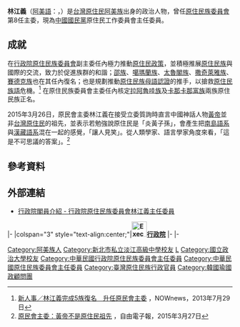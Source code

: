 {{Infobox Officeholder
|name            = 林江義
|original_name   = Mayaw Dongi
|image           = 原民會主委林江義.JPG
|order           = {{ROC}}[[中華民國原住民族委員會|原住民族委員會]]第6任主任委員 
|premierroc      = [[江宜樺|江宜樺]]<br/>[[毛治國|毛治國]]<br/>[[張善政|張善政]]
|term_start      = 2013年8月1日
|term_end        = 2016年5月20日
|predecessor     = [[孫大川|孫大川]]
|successor       = [[夷將·拔路兒|夷將·拔路兒]]
|性別     = 男
|籍貫     =
|出生日期 = {{Birth date and age|1949|10|30}}
|出生地點 = {{TWN}}[[臺東縣|臺東縣]]
|逝世日期 =
|逝世地點 =
|居處     =
|安葬地點 =
|政黨     = {{KMT}}
|職業     =
|專業     =
|父母     =
|配偶     =
|子女     =
|親屬     =
|國籍     = {{ROC}}
|信仰     =
|educate=
*私立淡江高級中學
*國立臺灣大學法律學系
*國立政治大學民族學研究所碩士
|past=
*臺東縣延平鄉公所課員<span style="color: blue;">（1977年－1980年）</span>
*臺灣省政府民政廳科員、股長、秘書<br><span style="color: blue;">（1980年－1987年）</span>
*內政部民政司專員、科長<span style="color: blue;">（1987年－1996年）</span>
*臺北市政府原住民事務委員會主任秘書<br><span style="color: blue;">（1996年－1997年）</span>
*行政院原住民族委員會教育文化處處長、企劃處處長、主任秘書<span style="color: blue;">（1997年－2008年）</span>
*行政院原住民族委員會副主任委員<br><span style="color: blue;">（2008年－2013年7月）</span>
*行政院原住民族委員會主任委員<br><span style="color: blue;">（2013年8月1日－2014年3月25日）</span>
*原住民族委員會主任委員<br><span style="color: blue;">（2014年3月26日－2016年5月20日）</span>
}}
'''林江義'''（[[阿美語|阿美語]]：{{lang|ami|'''Mayaw Dongi'''}}，{{bd|1949年|10月30日||}}）是[[台灣原住民|台灣原住民]][[阿美族|阿美族]]出身的政治人物，曾任[[中華民國原住民族委員會|原住民族委員會]]第8任主委，現為[[中國國民黨|中國國民黨]]原住民工作委員會主任委員。

==成就==
在[[行政院原住民族委員會|行政院原住民族委員會]]副主委任內極力推動[[原住民政策|原住民政策]]，並積極推展[[台灣原住民|原住民族]]與國際的交流，致力於促進族群的和諧；[[邵族|邵族]]、[[噶瑪蘭族|噶瑪蘭族]]、[[太魯閣族|太魯閣族]]、[[撒奇萊雅族|撒奇萊雅族]]、[[賽德克族|賽德克族]]也在其任內復名；也是規劃推動[[原住民族母語認證|原住民族母語認證]]的推手，以搶救[[原住民族語|原住民族語]]危機。<ref>[http://tw.news.yahoo.com/%E4%BB%8A%E6%97%A5%E4%BA%BA%E7%89%A9-%E6%9E%97%E6%B1%9F%E7%BE%A9%E5%AE%8C%E6%88%905%E6%97%8F%E5%BE%A9%E5%90%8D-%E5%8D%87%E4%BB%BB%E5%8E%9F%E6%B0%91%E6%9C%83%E4%B8%BB%E5%A7%94-073923184.html 新人事／林江義完成5族復名　升任原民會主委] {{Wayback|url=http://tw.news.yahoo.com/%E4%BB%8A%E6%97%A5%E4%BA%BA%E7%89%A9-%E6%9E%97%E6%B1%9F%E7%BE%A9%E5%AE%8C%E6%88%905%E6%97%8F%E5%BE%A9%E5%90%8D-%E5%8D%87%E4%BB%BB%E5%8E%9F%E6%B0%91%E6%9C%83%E4%B8%BB%E5%A7%94-073923184.html |date=20190527171050 }}，NOWnews，2013年7月29日</ref>
在原住民族委員會主委任內核定[[拉阿魯哇族|拉阿魯哇族]]及[[卡那卡那富族|卡那卡那富族]]兩族原住民族正名。

2015年3月26日，原民會主委林江義在接受立委質詢時直言中國神話人物[[黃帝|黃帝]]並非[[台灣原住民|台灣原住民]]的祖先，並表示若勉強說原住民是「炎黃子孫」，會產生把[[南島語系|南島語系]]與[[漢藏語系|漢藏語系]]混在一起的感覺，「讓人見笑」。從人類學家、語言學家角度來看，「這是不可思議的答案」。<ref>[http://news.ltn.com.tw/news/focus/paper/866540 原民會主委：黃帝不是原住民祖先] {{Wayback|url=http://news.ltn.com.tw/news/focus/paper/866540 |date=20190503005745 }}，自由電子報，2015年3月27日</ref>

==參考資料==
{{Reflist}}

==外部連結==
*[http://www.ey.gov.tw/Member_Info.aspx?n=445B991A1B69EF87&s=7552F24049B12DF4 行政院閣員介紹 - 行政院原住民族委員會林江義主任委員] {{Wayback|url=http://www.ey.gov.tw/Member_Info.aspx?n=445B991A1B69EF87&s=7552F24049B12DF4 |date=20140404000658 }}

{{Commons cat|Lin Chiang-yi}}
{{start box}}
{{s-gov|roc}}
|-
|colspan="3" style="text-align:center;"|'''[[File:Executive_Yuan,ROC_LOGO.svg|34px]][[行政院|行政院]]'''
|-
{{s-before|[[孫大川|孫大川]]}}
{{s-title|[[行政院原住民族委員會|行政院原住民族委員會]]主任委員<br><small>第八任<br>2013年8月1日－2014年3月25日}}
{{s-none|末任}}
|-
{{s-none|首任}}
{{s-title|[[中華民國原住民族委員會|原住民族委員會]]主任委員<br><small>第一任<br>2014年3月25日－2016年5月20日}}
{{s-after|[[夷將·拔路兒|夷將·拔路兒]]}}
{{end box}}
{{江宜樺內閣}}
{{毛治國內閣}}
{{張善政內閣}}

[[Category:阿美族人|Category:阿美族人]]
[[Category:新北市私立淡江高級中學校友|Category:新北市私立淡江高級中學校友]]
[[Category:國立臺灣大學法律學院校友|L]]
[[Category:國立政治大學校友|Category:國立政治大學校友]]
[[Category:中華民國行政院原住民族委員會主任委員|Category:中華民國行政院原住民族委員會主任委員]]
[[Category:中華民國原住民族委員會主任委員|Category:中華民國原住民族委員會主任委員]]
[[Category:臺灣原住民族行政官員|Category:臺灣原住民族行政官員]]
[[Category:韓國瑜國政顧問團|Category:韓國瑜國政顧問團]]